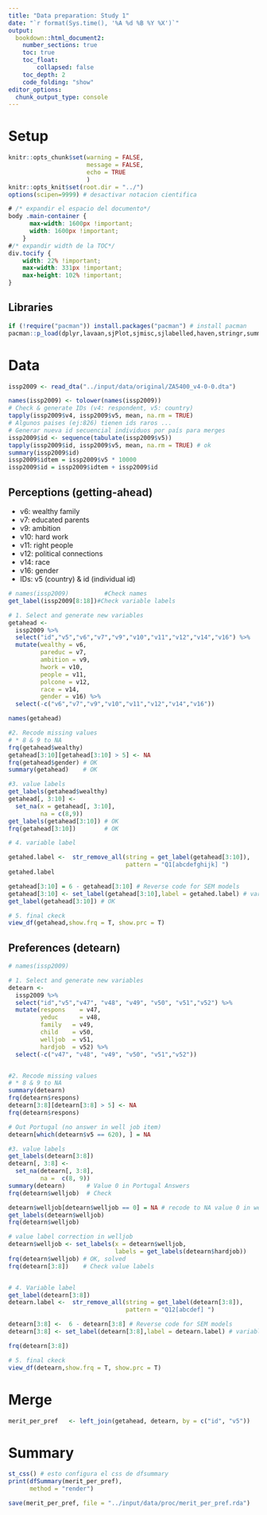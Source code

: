 ```yaml
---
title: "Data preparation: Study 1"
date: "`r format(Sys.time(), '%A %d %B %Y %X')`"
output:
  bookdown::html_document2:
    number_sections: true
    toc: true
    toc_float:
        collapsed: false
    toc_depth: 2
    code_folding: "show"
editor_options:
  chunk_output_type: console
---
```


# Setup

```r
knitr::opts_chunk$set(warning = FALSE, 
                      message = FALSE, 
                      echo = TRUE 
                      )
knitr::opts_knit$set(root.dir = "../")
options(scipen=9999) # desactivar notacion cientifica
```

```css
# /* expandir el espacio del documento*/
body .main-container {
      max-width: 1600px !important;
      width: 1600px !important;
    }
#/* expandir width de la TOC*/
div.tocify {
    width: 22% !important;
    max-width: 331px !important;
    max-height: 102% !important;
}
```

## Libraries
```r
if (!require("pacman")) install.packages("pacman") # install pacman
pacman::p_load(dplyr,lavaan,sjPlot,sjmisc,sjlabelled,haven,stringr,summarytools)
```

# Data 

```r
issp2009 <- read_dta("../input/data/original/ZA5400_v4-0-0.dta")
```

```r
names(issp2009) <- tolower(names(issp2009))
# Check & generate IDs (v4: respondent, v5: country)
tapply(issp2009$v4, issp2009$v5, mean, na.rm = TRUE)
# Algunos paises (ej:826) tienen ids raros ...
# Generar nueva id secuencial individuos por país para merges
issp2009$id <- sequence(tabulate(issp2009$v5))
tapply(issp2009$id, issp2009$v5, mean, na.rm = TRUE) # ok
summary(issp2009$id)
issp2009$idtem = issp2009$v5 * 10000
issp2009$id = issp2009$idtem + issp2009$id
```

## Perceptions (getting-ahead)

*  v6: wealthy family
*  v7: educated parents
*  v9: ambition 
* v10: hard work 
* v11: right people
* v12: political connections
* v14: race 
* v16: gender 
* IDs: v5 (country) & id (individual id)

```r
# names(issp2009)          #Check names
get_label(issp2009[8:18])#Check variable labels

# 1. Select and generate new variables
getahead <- 
  issp2009 %>%
  select("id","v5","v6","v7","v9","v10","v11","v12","v14","v16") %>% 
  mutate(wealthy = v6,
         pareduc = v7,
         ambition = v9,
         hwork = v10,
         people = v11,
         polcone = v12,
         race = v14,
         gender = v16) %>% 
  select(-c("v6","v7","v9","v10","v11","v12","v14","v16"))

names(getahead)

#2. Recode missing values
# * 8 & 9 to NA
frq(getahead$wealthy)
getahead[3:10][getahead[3:10] > 5] <- NA
frq(getahead$gender) # OK
summary(getahead)    # OK

#3. value labels
get_labels(getahead$wealthy)
getahead[, 3:10] <- 
  set_na(x = getahead[, 3:10],
         na = c(8,9))
get_labels(getahead[3:10]) # OK
frq(getahead[3:10])        # OK

# 4. variable label

getahed.label <-  str_remove_all(string = get_label(getahead[3:10]),
                                 pattern = "Q1[abcdefghijk] ")
getahed.label

getahead[3:10] = 6 - getahead[3:10] # Reverse code for SEM models
getahead[3:10] <- set_label(getahead[3:10],label = getahed.label) # variable label
get_label(getahead[3:10]) # OK

# 5. final ckeck   
view_df(getahead,show.frq = T, show.prc = T)
```

## Preferences (detearn)

```r
# names(issp2009)

# 1. Select and generate new variables
detearn <- 
  issp2009 %>%
  select("id","v5","v47", "v48", "v49", "v50", "v51","v52") %>% 
  mutate(respons 	= v47,
         yeduc  	= v48,
         family   = v49,
         child    = v50,
         welljob  = v51,
         hardjob  = v52) %>% 
  select(-c("v47", "v48", "v49", "v50", "v51","v52"))


#2. Recode missing values
# * 8 & 9 to NA
summary(detearn)
frq(detearn$respons)
detearn[3:8][detearn[3:8] > 5] <- NA
frq(detearn$respons) 

# Out Portugal (no answer in well job item)
detearn[which(detearn$v5 == 620), ] = NA

#3. value labels
get_labels(detearn[3:8])
detearn[, 3:8] <- 
  set_na(detearn[, 3:8],
         na =  c(8, 9)) 
summary(detearn)      # Value 0 in Portugal Answers
frq(detearn$welljob)  # Check 

detearn$welljob[detearn$welljob == 0] = NA # recode to NA value 0 in welljob
get_labels(detearn$welljob)
frq(detearn$welljob)

# value label correction in welljob
detearn$welljob <- set_labels(x = detearn$welljob,
                              labels = get_labels(detearn$hardjob))
frq(detearn$welljob) # OK, solved
frq(detearn[3:8])    # Check value labels


# 4. Variable label
get_label(detearn[3:8])
detearn.label <-  str_remove_all(string = get_label(detearn[3:8]),
                                 pattern = "Q12[abcdef] ")

detearn[3:8] <-  6 - detearn[3:8] # Reverse code for SEM models
detearn[3:8] <- set_label(detearn[3:8],label = detearn.label) # variable label

frq(detearn[3:8])

# 5. final ckeck   
view_df(detearn,show.frq = T, show.prc = T)
```

# Merge

```r
merit_per_pref   <- left_join(getahead, detearn, by = c("id", "v5"))

```

# Summary
```r
st_css() # esto configura el css de dfsummary
print(dfSummary(merit_per_pref),
      method = "render")
```

```r
save(merit_per_pref, file = "../input/data/proc/merit_per_pref.rda")
```

